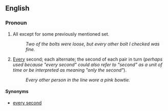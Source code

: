 == English ==
===Pronoun===
<!-- ===Indefinite article=== -> <!-- or is it? -->
<!-- unlikely to be an indefinite article - only "a" and "an" have that name; probably an adjective -- [[User:Paul G|Paul G]] 09:40, 14 Apr 2004 (UTC) -->

# All except for some previously mentioned set.
#: ''Two of the bolts were loose, but every other bolt I checked was fine.''
# [[Every]] second; each alternate; the second of each pair in turn (''perhaps used because "every second" could also refer to "second" as a unit of time or be interpreted as meaning "only the second"'').  <!--"Every second" is correct, however - I have given this as a synonym -- [[User:Paul G|Paul G]] 09:40, 14 Apr 2004 (UTC) -->
#: ''Every other person in the line wore a pink bowtie.''

====Synonyms====
*[[every second]]